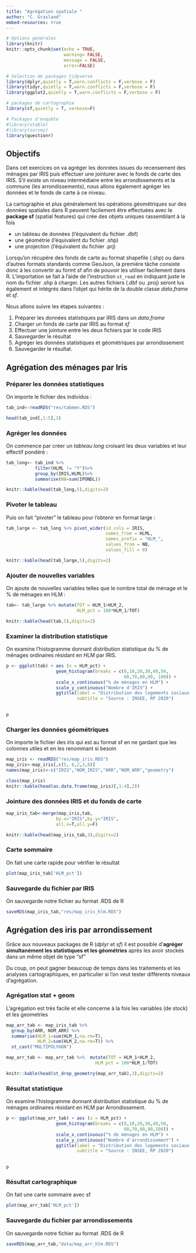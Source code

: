 ```yaml
---
title: "Agrégation spatiale "
author: "C. Grasland"
embed-resources: true
---
```


```r
# Options générales
library(knitr)
knitr::opts_chunk$set(echo = TRUE, 
                      warning= FALSE, 
                      message = FALSE, 
                      error=FALSE)

# Selection de packages tidyverse
library(dplyr,quietly = T,warn.conflicts = F,verbose = F)
library(tidyr,quietly = T,warn.conflicts = F,verbose = F)
library(ggplot2,quietly = T,warn.conflicts = F,verbose = F)

# packages de cartographie
library(sf,quietly = T, verbose=F)

# Packages d'enquête
#library(xtable)
#library(survey)
library(questionr)
```

## Objectifs

Dans cet exercices on va agréger les données issues du recensement des ménages par IRIS puis effectuer une jointurer avec le fonds de carte des IRIS. S'il existe un niveau intermédiaire entre les arrondissements et la commune (les arrondissements), nous allons également agréger les données et le fonds de carte à ce niveau.


La cartographie et plus généralement les opérations géométriques sur des données spatiales dans R peuvent facilement être effectuées avec le **package sf** (spatial features) qui crée des objets uniques  rassemblant à la fois 

- un tableau de données (l'équivalent du fichier .dbf)
- une géométrie (l'équivalent du fichier .shp)
- une projection (l'équivalent du fichier .prj)

Lorsqu'on récupère des fonds de carte au format shapefile (.shp) ou dans d'autres formats standards comme GeoJson, la première tâche consiste donc à les convertir au formt sf afin de pouvoir les utiliser facilement dans R. L'importation se fait à l'aide de l'instruction `st_read` en indiquant juste le nom du fichier .shp à charger. Les autres fichiers (.dbf ou .proj) seront lus également et intégrés dans l'objet qui hérite de la double classe *data.frame* et *sf*.

Nous allons suivre les étapes suivantes :

1. Préparer les données statistiques par IRIS dans un *data.frame*
2. Charger un fonds de carte par IRIS au format *sf*
3. Effectuer une jointure entre les deux fichiers par le code IRIS
4. Sauvegarder le résultat
5. Agréger les données statistiques et géométriques par arrondissement
6. Sauvegarder le résultat.




## Agrégation des ménages par Iris


### Préparer les données statistiques

On importe le fichier des individus :

```r
tab_ind<-readRDS("res/tabmen.RDS")
```


```r
head(tab_ind[,1:5],3)
```


###  Agréger les données 

On commence par créer un *tableau long* croisant les deux variables et leur effectif pondéré : 

```r
tab_long<- tab_ind %>%
           filter(HLML != "Y")%>%
           group_by(IRIS,HLML)%>%
           summarise(NB=sum(IPONDL))


```


```r
knitr::kable(head(tab_long,5),digits=2)
```

###  Pivoter le tableau

Puis on fait "pivoter" le tableau pour l'obtenir en format large :


```r
tab_large <- tab_long %>% pivot_wider(id_cols = IRIS, 
                                      names_from = HLML,
                                      names_prefix = "HLM_",
                                      values_from = NB,
                                      values_fill = 0)
```


```r
knitr::kable(head(tab_large,5),digits=2)
```

### Ajouter de nouvelles variables

On ajoute de nouvelles variables telles que le nombre total de ménage et le % de ménages en HLM : 


```r
tab<- tab_large %>% mutate(TOT = HLM_1+HLM_2,
                           HLM_pct = 100*HLM_1/TOT)
```



```r
knitr::kable(head(tab,5),digits=2)
```

### Examiner la distribution statistique 

On examine l'histogramme donnant distribution statistique du % de ménages ordinaires résidant en HLM par IRIS.


```r
p <- ggplot(tab) + aes (x = HLM_pct) +
                   geom_histogram(breaks = c(0,10,20,30,40,50,
                                             60,70,80,90, 100)) +
                   scale_x_continuous("% de ménages en HLM") +
                   scale_y_continuous("Nombre d'IRIS") +
                   ggtitle(label = "Distribution des logements sociaux à Marseille par IRIS",
                           subtitle = "Source : INSEE, RP 2020")
                            

```



```r
p
```







### Charger les données géométriques

On importe le fichier des iris  qui est au format sf en ne gardant que les colonnes utiles et en les renommant si besoin

```r
map_iris <- readRDS("res/map_iris.RDS")
map_iris<-map_iris[,c(5, 6,2,3,8)]
names(map_iris)<-c("IRIS","NOM_IRIS","ARR","NOM_ARR","geometry")
```


```r
class(map_iris)
knitr::kable(head(as.data.frame(map_iris)[,1:4],2))
```



### Jointure des données IRIS et du fonds de carte


```r
map_iris_tab<-merge(map_iris,tab,
                   by.x="IRIS",by.y="IRIS",
                   all.x=T,all.y=F)
```


```r
knitr::kable(head(map_iris_tab,3),digits=2)
```


### Carte sommaire

On fait une carte rapide pour vérifier le résultat

```r
plot(map_iris_tab['HLM_pct'])
```





### Sauvegarde du fichier par IRIS

On sauvegarde notre fichier au format .RDS de R 


```r
saveRDS(map_iris_tab,"res/map_iris_hlm.RDS")
```



## Agrégation des iris par arrondissement

Grâce aux nouveaux packages de R (*dplyr* et *sf*) il est possible d'**agréger simultanément les statistiques et les géométries** après les avoir stockés dans un même objet de type "sf"

Du coup, on peut gagner beaucoup de temps dans les traitements et les analyses cartographiques, en particulier si l'on veut tester différents niveaux d'agrégation.


### Agrégation stat + geom

L'agrégation est très facile et elle concerne à la fois les variables (de stock) et les geometries


```r
map_arr_tab <- map_iris_tab %>% 
  group_by(ARR, NOM_ARR) %>% 
  summarise(HLM_1=sum(HLM_1,na.rm=T), 
            HLM_2=sum(HLM_2,na.rm=T)) %>%
  st_cast("MULTIPOLYGON")

map_arr_tab <- map_arr_tab %>%  mutate(TOT = HLM_1+HLM_2,
                                  HLM_pct = 100*HLM_1/TOT) 

```


```r
knitr::kable(head(st_drop_geometry(map_arr_tab),3),digits=2)
```

### Résultat statistique 

On examine l'histogramme donnant distribution statistique du % de ménages ordinaires résidant en HLM par Arrondissement.

```r
p <- ggplot(map_arr_tab) + aes (x = HLM_pct) +
                   geom_histogram(breaks = c(0,10,20,30,40,50,
                                             60,70,80,90,100)) +
                   scale_x_continuous("% de ménages en HLM") +
                   scale_y_continuous("Nombre d'arrondissement") +
                   ggtitle(label = "Distribution des logements sociaux à Marseille par arrondissement",
                           subtitle = "Source : INSEE, RP 2020")
                            

```


```r
p
```

### Résultat cartographique

On fait une carte sommaire avec sf

```r
plot(map_arr_tab['HLM_pct'])
```


### Sauvegarde du fichier par arrondissements

On sauvegarde notre fichier au format .RDS de R 


```r
saveRDS(map_arr_tab,"data/map_arr_hlm.RDS")
```


